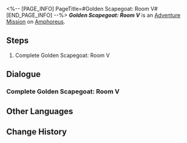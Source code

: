 <%-- [PAGE_INFO]
PageTitle=#Golden Scapegoat: Room V#
[END_PAGE_INFO] --%>
{{Stub|Dialogue.}}
{{Mission Infobox
|id            = 8030114
|title         = 
|image         = <!--Mission Golden Scapegoat Room V.png-->
|type          = Adventure
|event_name    = 
|chapter       = 
|requirements  = {{subst:void|<!--Unknown: {"Type":"Manual"}-->}}
|summary       = <!--official mission summary from Fate's Atlas-->
|characters    = Trailblazer
|startLocation = [[Amphoreus]] - [[Golden Scapegoat: Room V]]
|world         = Amphoreus
|area          = Golden Scapegoat: Room V
|prev          = 
|next          = 
|rewards       = 
}}
'''''Golden Scapegoat: Room V''''' is an [[Adventure Mission]] on [[Amphoreus]].

==Steps==
# Complete Golden Scapegoat: Room V

<!--
==Gameplay Notes==

--><!--
==Trial Character==

-->
==Dialogue==
{{Stub Dialogue}}
===Complete Golden Scapegoat: Room V{{subst:void|<!--803011401-->}}===
{{Mission Description|type=adventure|location=Golden Scapegoat: Room V|Every room in the hypogeum is protected by a seal, with this one bound by Golden Scapegoat. Only by solving its mystery can one proceed onward.}}
{{Dialogue Start}}
:{{tx}}
{{Dialogue End}}

==Other Languages==
{{Other Languages
|en   = Golden Scapegoat: Room V
|zhs  = 黄金替罪羊-房间Ⅴ
|zht  = 黃金替罪羔羊-房間Ⅴ
|ja   = 黄金のスケープゴート：部屋V
|ko   = 황금 희생양-방Ⅴ
|es   = Chivo expiatorio dorado: sala V
|fr   = Salle V du Bouc émissaire doré
|ru   = Золотое руно отпущения V
|th   = แพะรับบาปทองคำ: ห้อง V
|vi   = Con Dê Gánh Tội Vàng: Phòng V
|de   = Goldener Sündenbock: Raum V
|id   = Kambing Hitam Emas: Ruangan V
|pt   = Bode Expiatório Dourado: Sala V
}}

==Change History==
{{Change History|3.0}}
